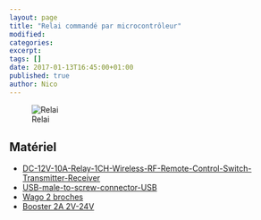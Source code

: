 ```yaml
---
layout: page
title: "Relai commandé par microcontrôleur"
modified:
categories:
excerpt:
tags: []
date: 2017-01-13T16:45:00+01:00
published: true
author: Nico
---
```


![Relai](../../files/2017-01-13-relai-commande-par-microcontroleur/relai-commande-par-microcontroleur-001_lowres.jpg)

## Matériel

-   [DC-12V-10A-Relay-1CH-Wireless-RF-Remote-Control-Switch-Transmitter-Receiver][1]
-   [USB-male-to-screw-connector-USB][2]
-   [Wago 2 broches][3]
-   [Booster 2A 2V-24V][5]

[1]: http://www.banggood.com/DC-12V-10A-Relay-1CH-Wireless-RF-Remote-Control-Switch-Transmitter-Receiver-p-1040721.html?p=0431091025639201412F
[2]: https://fr.aliexpress.com/item/5Pcs-free-shipping-USB-male-to-screw-connector-USB-plug-with-shield-connector-USB-Adapter-USB2/32705960671.html
[3]: https://fr.aliexpress.com/item/Free-shipping-WAGO-222-412-Universal-Compact-2-Wire-Wiring-Connector-2-pin-Conductor-Terminal-Block/32275638715.html
[4]: https://fr.aliexpress.com/item/10-Pcs-PCT-218-8-Pin-Universal-compact-wire-wiring-connector-conductor-terminal-block-with-lever/32666933106.html
[5]: http://www.banggood.com/10-Pcs-Step-Up-Power-Spply-Module-2A-2V-24V-DC-DC-Booster-Power-Module-p-1064479.html
